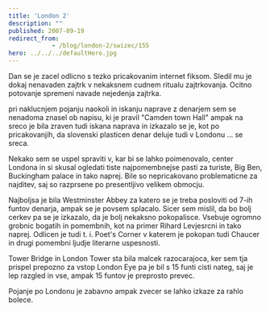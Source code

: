 ```yaml
---
title: 'London 2'
description: ""
published: 2007-09-19
redirect_from: 
            - /blog/london-2/swizec/155
hero: ../../../defaultHero.jpg
---
```

Dan se je zacel odlicno s tezko pricakovanim internet fiksom. Sledil mu je dokaj nenavaden zajtrk v nekaksnem cudnem ritualu zajtrkovanja. Ocitno potovanje spremeni navade nejedenja zajtrka.

pri naklucnjem pojanju naokoli in iskanju naprave z denarjem sem se nenadoma znasel ob napisu, ki je pravil &quot;Camden town Hall&quot; ampak na sreco je bila zraven tudi iskana naprava in izkazalo se je, kot po pricakovanjih, da slovenski plasticen denar deluje tudi v Londonu ... se sreca.

Nekako sem se uspel spraviti v, kar bi se lahko poimenovalo, center Londona in si skusal ogledati tiste najpomembnejse pasti za turiste, Big Ben, Buckingham palace in tako naprej. Bile so nepricakovano problematicne za najditev, saj so razprsene po presentljivo velikem obmocju.

Najboljsa je bila Westminster Abbey za katero se je treba posloviti od 7-ih funtov denarja, ampak se je povsem splacalo. Sicer sem mislil, da bo bolj cerkev pa se je izkazalo, da je bolj nekaksno pokopalisce. Vsebuje ogromno grobnic bogatih in pomembnih, kot na primer Rihard Levjesrcni in tako naprej. Odlicen je tudi t. i. Poet&#x27;s Corner v katerem je pokopan tudi Chaucer in drugi pomembni ljudje literarne uspesnosti.

Tower Bridge in London Tower sta bila malcek razocarajoca, ker sem tja prispel prepozno za vstop London Eye pa je bil s 15 funti cisti nateg, saj je lep razgled in vse, ampak 15 funtov je preprosto prevec.

Pojanje po Londonu je zabavno ampak zvecer se lahko izkaze za rahlo bolece.
